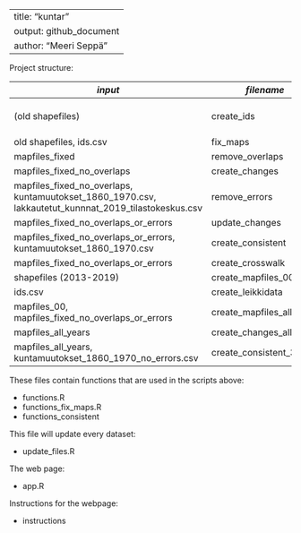 
---
title: "kuntar"
output: github_document
author: "Meeri Seppä"
---


Project structure:


  
| *input*                                    | *filename *        | *output*  |
|------------------------------------------|------------------|----------------------|
| (old shapefiles)   |   create_ids     | ids.csv,  kartoissa_olevat_kunnat.csv, lakkautetut_kunnnat_2019_tilastokesku.csv, olemassa_olevat_kunnnat_2019.csv|
|old shapefiles,  ids.csv  | fix_maps    |   mapfiles, mapfiles_fixed|
|mapfiles_fixed    |  remove_overlaps    | mapfiles_fixed_no_overlaps |
|mapfiles_fixed_no_overlaps |    create_changes   |   kuntamuutokset_1860_1970.csv|
|mapfiles_fixed_no_overlaps, kuntamuutokset_1860_1970.csv,                      lakkautetut_kunnnat_2019_tilastokeskus.csv | remove_errors | mapfiles_fixed_no_overlaps_or_errors,  new_shapfiles (kunnat) |
|mapfiles_fixed_no_overlaps_or_errors | update_changes | kuntamuutokset_1860_1970_no_errors.csv |
| mapfiles_fixed_no_overlaps_or_errors, kuntamuutokset_1860_1970.csv | create_consistent|new_shapefiles (consistent) |
|mapfiles_fixed_no_overlaps_or_errors	| create_crosswalk |  crosswalk_files|
|shapefiles (2013-2019)  |  create_mapfiles_00  | mapfiles_00 |
| ids.csv   | create_leikkidata  | leikkidata_1930.csv, leikkidata_1970.csv |
| mapfiles_00,  mapfiles_fixed_no_overlaps_or_errors | create_mapfiles_all_years | mapfiles_all_years |
| mapfiles_all_years | create_changes_all_years |  kuntamuutokset_1860_1970_no_errors.csv |
| mapfiles_all_years, kuntamuutokset_1860_1970_no_errors.csv |create_consistent_3 | (shapefiles_new consistent) |


These files contain functions that are used in the scripts above:

-	functions.R
-	functions_fix_maps.R
-	functions_consistent




This file will update every dataset:

- update_files.R



The web page:

- app.R 

Instructions for the webpage:

- instructions